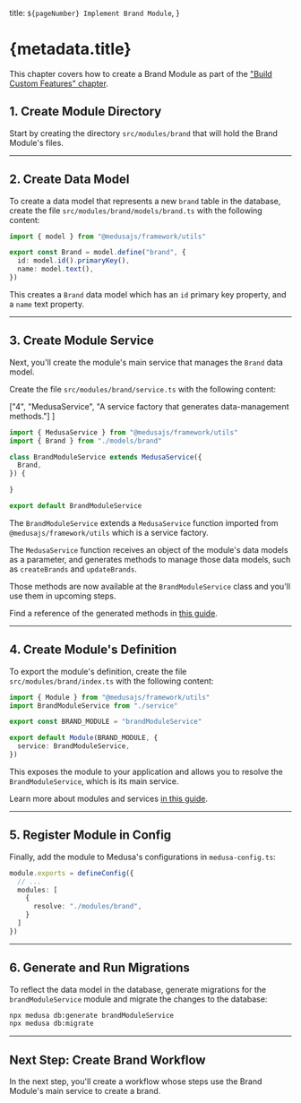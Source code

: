   title: `${pageNumber} Implement Brand Module`,
}

# {metadata.title}

<Note title="Example Chapter">

This chapter covers how to create a Brand Module as part of the ["Build Custom Features" chapter](../page.mdx).

</Note>

## 1. Create Module Directory

Start by creating the directory `src/modules/brand` that will hold the Brand Module's files.

---

## 2. Create Data Model

To create a data model that represents a new `brand` table in the database, create the file `src/modules/brand/models/brand.ts` with the following content:

```ts title="src/modules/brand/models/brand.ts"
import { model } from "@medusajs/framework/utils"

export const Brand = model.define("brand", {
  id: model.id().primaryKey(),
  name: model.text(),
})
```

This creates a `Brand` data model which has an `id` primary key property, and a `name` text property.

---

## 3. Create Module Service

Next, you'll create the module's main service that manages the `Brand` data model.

Create the file `src/modules/brand/service.ts` with the following content:

  ["4", "MedusaService", "A service factory that generates data-management methods."]
]

```ts title="src/modules/brand/service.ts" highlights={serviceHighlights}
import { MedusaService } from "@medusajs/framework/utils"
import { Brand } from "./models/brand"

class BrandModuleService extends MedusaService({
  Brand,
}) {

}

export default BrandModuleService
```

The `BrandModuleService` extends a `MedusaService` function imported from `@medusajs/framework/utils` which is a service factory.

The `MedusaService` function receives an object of the module's data models as a parameter, and generates methods to manage those data models, such as `createBrands` and `updateBrands`.

Those methods are now available at the `BrandModuleService` class and you'll use them in upcoming steps.

<Note title="Tip">

Find a reference of the generated methods in [this guide](!resources!/service-factory-reference).

</Note>

---

## 4. Create Module's Definition

To export the module's definition, create the file `src/modules/brand/index.ts` with the following content:

```ts title="src/modules/brand/index.ts"
import { Module } from "@medusajs/framework/utils"
import BrandModuleService from "./service"

export const BRAND_MODULE = "brandModuleService"

export default Module(BRAND_MODULE, {
  service: BrandModuleService,
})
```

This exposes the module to your application and allows you to resolve the `BrandModuleService`, which is its main service.

<Note>

Learn more about modules and services [in this guide](../../../basics/modules/page.mdx).

</Note>

---

## 5. Register Module in Config

Finally, add the module to Medusa's configurations in `medusa-config.ts`:

```ts title="medusa-config.ts"
module.exports = defineConfig({
  // ...
  modules: [
    {
      resolve: "./modules/brand",
    }
  ]
})
```

---

## 6. Generate and Run Migrations

To reflect the data model in the database, generate migrations for the `brandModuleService` module and migrate the changes to the database:

```bash
npx medusa db:generate brandModuleService
npx medusa db:migrate
```

---

## Next Step: Create Brand Workflow

In the next step, you'll create a workflow whose steps use the Brand Module's main service to create a brand.
